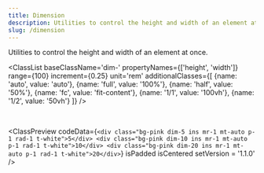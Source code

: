 ```yaml
---
title: Dimension
description: Utilities to control the height and width of an element at once.
slug: /dimension
---
```



Utilities to control the height and width of an element at once.

<ClassList 
  baseClassName='dim-' 
  propertyNames={['height', 'width']} 
  range={100} 
  increment={0.25} 
  unit='rem' 
  additionalClasses={[
    {name: 'auto', value: 'auto'},
    {name: 'full', value: '100%'},
    {name: 'half', value: '50%'},
    {name: 'fc', value: 'fit-content'},
    {name: '1/1', value: '100vh'},
    {name: '1/2', value: '50vh'}
  ]} 
/>

<br />

<ClassPreview
  codeData={`<div class="bg-pink dim-5 ins mr-1 mt-auto p-1 rad-1 t-white">5</div>
    <div class="bg-pink dim-10 ins mr-1 mt-auto p-1 rad-1 t-white">10</div>
    <div class="bg-pink dim-20 ins mr-1 mt-auto p-1 rad-1 t-white">20</div>`}
  isPadded
  isCentered
  setVersion = '1.1.0'
/>